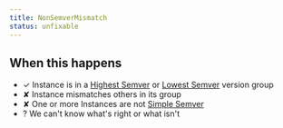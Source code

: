 ```yaml
---
title: NonSemverMismatch
status: unfixable
---
```


## When this happens

- ✓ Instance is in a [Highest Semver](VERSION_GROUP_HIGHEST_SEMVER) or [Lowest Semver](VERSION_GROUP_LOWEST_SEMVER) version group
- ✘ Instance mismatches others in its group
- ✘ One or more Instances are not [Simple Semver](REF_GLOSSARY#simple-semver)
- ? We can't know what's right or what isn't
